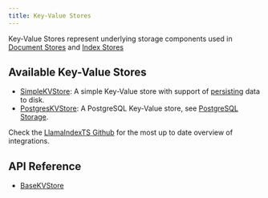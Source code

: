 ```yaml
---
title: Key-Value Stores
---
```


Key-Value Stores represent underlying storage components used in [Document Stores](/typescript/framework/modules/data/stores/doc_stores) and [Index Stores](/typescript/framework/modules/data/stores/index_stores)

## Available Key-Value Stores

- [SimpleKVStore](/typescript/framework-api-reference/classes/simplekvstore/): A simple Key-Value store with support of [persisting](/typescript/framework/modules/data/stores#local-storage) data to disk.
- [PostgresKVStore](/typescript/framework-api-reference/classes/postgreskvstore/): A PostgreSQL Key-Value store, see [PostgreSQL Storage](/typescript/framework/modules/data/stores#postgresql-storage).

Check the [LlamaIndexTS Github](https://github.com/run-llama/LlamaIndexTS) for the most up to date overview of integrations.

## API Reference

- [BaseKVStore](/typescript/framework-api-reference/classes/basekvstore/)
